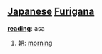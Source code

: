 == [[Japanese]] [[Furigana]] ==                             

'''[[reading]]''': asa

# [[朝]]: [[morning]]